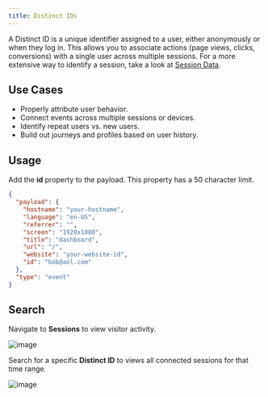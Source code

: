 ```yaml
---
title: Distinct IDs
---
```


A Distinct ID is a unique identifier assigned to a user, either anonymously or when they log in.
This allows you to associate actions (page views, clicks, conversions) with a single user across multiple sessions.
For a more extensive way to identify a session, take a look at [Session Data](/docs/tracker-functions#session-data).

## Use Cases

- Properly attribute user behavior.
- Connect events across multiple sessions or devices.
- Identify repeat users vs. new users.
- Build out journeys and profiles based on user history.

## Usage

Add the **id** property to the payload. This property has a 50 character limit.

```json
{
  "payload": {
    "hostname": "your-hostname",
    "language": "en-US",
    "referrer": "",
    "screen": "1920x1080",
    "title": "dashboard",
    "url": "/",
    "website": "your-website-id",
    "id": "bob@aol.com"
  },
  "type": "event"
}
```

## Search

Navigate to **Sessions** to view visitor activity.

![image](/images/docs/v3/traffic-navbar.png)

Search for a specific **Distinct ID** to views all connected sessions for that time range.

![image](/images/docs/v3/distinct-id-search.png)
